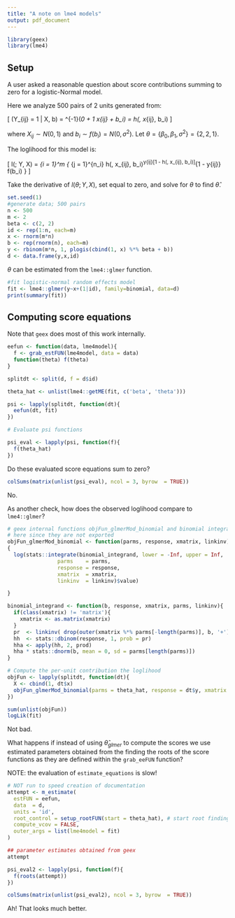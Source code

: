 ```yaml
---
title: "A note on lme4 models"
output: pdf_document
---
```


```r
library(geex)
library(lme4)
```

## Setup

A user asked a reasonable question about score contributions summing to zero for a logistic-Normal model. 

Here we analyze 500 pairs of 2 units generated from:

\[
\Pr(Y_{ij} = 1 | X, b) = \mbox{logit}^{-1}(\beta_0 + \beta_1 x_{ij} + b_i) = h(\beta, x_{ij}, b_i)
\]

where $X_{ij} \sim N(0, 1)$ and $b_i \sim f(b_i) = N(0, \sigma^2)$. Let $\theta = \{\beta_0, \beta_1, \sigma^2 \} = \{2, 2, 1\}$.

The loglihood for this model is:

\[
l(\theta; Y, X) = \sum_{i = 1}^m \{ \int \prod_{j = 1}^{n_i} h(\beta, x_{ij}, b_i)^y{ij}[1 - h(\beta, x_{ij}, b_i)]^{1 - y{ij}} f(b_i) \}
\]

Take the derivative of $l(\theta; Y, X)$, set equal to zero, and solve for $\theta$ to find $\hat{\theta}$.


```r
set.seed(1)
#generate data; 500 pairs
n <- 500
m <- 2
beta <- c(2, 2)
id <- rep(1:n, each=m)
x <- rnorm(m*n)
b <- rep(rnorm(n), each=m)
y <- rbinom(m*n, 1, plogis(cbind(1, x) %*% beta + b))
d <- data.frame(y,x,id) 
```

$\theta$ can be estimated from the `lme4::glmer` function.

```r
#fit logistic-normal random effects model
fit <- lme4::glmer(y~x+(1|id), family=binomial, data=d)
print(summary(fit))
```


## Computing score equations

Note that `geex` does most of this work internally.

```r
eefun <- function(data, lme4model){
  f <- grab_estFUN(lme4model, data = data)
  function(theta) f(theta)
}

splitdt <- split(d, f = d$id)

theta_hat <- unlist(lme4::getME(fit, c('beta', 'theta')))

psi <- lapply(splitdt, function(dt){
  eefun(dt, fit)
})

# Evaluate psi functions

psi_eval <- lapply(psi, function(f){
  f(theta_hat)
})
```

Do these evaluated score equations sum to zero?

```r
colSums(matrix(unlist(psi_eval), ncol = 3, byrow  = TRUE))
```

No.

As another check, how does the observed loglihood compare to `lme4::glmer`?

```r
# geex internal functions objFun_glmerMod_binomial and binomial integrand copied
# here since they are not exported
objFun_glmerMod_binomial <- function(parms, response, xmatrix, linkinv)
{
  log(stats::integrate(binomial_integrand, lower = -Inf, upper = Inf,
                parms    = parms,
                response = response,
                xmatrix  = xmatrix,
                linkinv  = linkinv)$value)

}

binomial_integrand <- function(b, response, xmatrix, parms, linkinv){
  if(class(xmatrix) != 'matrix'){
    xmatrix <- as.matrix(xmatrix)
  }
  pr  <- linkinv( drop(outer(xmatrix %*% parms[-length(parms)], b, '+') ) )
  hh  <- stats::dbinom(response, 1, prob = pr)
  hha <- apply(hh, 2, prod)
  hha * stats::dnorm(b, mean = 0, sd = parms[length(parms)])
}

# Compute the per-unit contribution the loglihood
objFun <- lapply(splitdt, function(dt){
  X <- cbind(1, dt$x)
  objFun_glmerMod_binomial(parms = theta_hat, response = dt$y, xmatrix = X, linkinv = plogis )
})

sum(unlist(objFun))
logLik(fit)
```

Not bad.

What happens if instead of using $\hat{\theta}_{glmer}$ to compute the scores we use estimated parameters obtained from the finding the roots of the score functions as they are defined within the `grab_eeFUN` function?

NOTE: the evaluation of `estimate_equations` is slow!

```r
# NOT run to speed creation of documentation
attempt <- m_estimate(
  estFUN = eefun,
  data  = d,
  units = 'id',
  root_control = setup_rootFUN(start = theta_hat), # start root finding at lme4's beta hat.
  compute_vcov = FALSE,
  outer_args = list(lme4model = fit)
)

## parameter estimates obtained from geex
attempt

psi_eval2 <- lapply(psi, function(f){
  f(roots(attempt))
})

colSums(matrix(unlist(psi_eval2), ncol = 3, byrow  = TRUE))
```

Ah! That looks much better.

 
